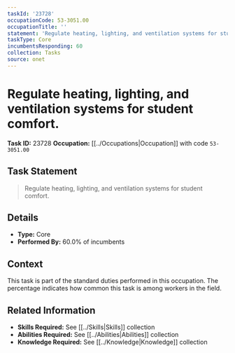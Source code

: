 ```yaml
---
taskId: '23728'
occupationCode: 53-3051.00
occupationTitle: ''
statement: 'Regulate heating, lighting, and ventilation systems for student comfort.'
taskType: Core
incumbentsResponding: 60
collection: Tasks
source: onet
---
```

# Regulate heating, lighting, and ventilation systems for student comfort.

**Task ID:** 23728
**Occupation:** [[../Occupations|Occupation]] with code `53-3051.00`

## Task Statement

> Regulate heating, lighting, and ventilation systems for student comfort.

## Details

- **Type:** Core
- **Performed By:** 60.0% of incumbents

## Context

This task is part of the standard duties performed in this occupation. The percentage indicates how common this task is among workers in the field.

## Related Information

- **Skills Required:** See [[../Skills|Skills]] collection
- **Abilities Required:** See [[../Abilities|Abilities]] collection
- **Knowledge Required:** See [[../Knowledge|Knowledge]] collection
